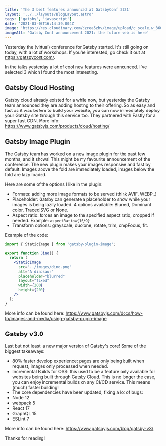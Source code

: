 ```yaml
---
title: 'The 3 best features announced at GatsbyConf 2021'
layout: '../../layouts/BlogLayout.astro'
tags: ['gatsby', 'javascript']
date: '2021-03-03T16:14:39.004Z'
image: 'https://res.cloudinary.com/dzrea5zhv/image/upload/c_scale,w_360/f_auto/v1675362048/ErJL9wUXcAE98cj_qcyal0'
imageAlt: 'Gatsby Conf announcement 2021: the future web is here'
---
```


Yesterday the (virtual) conference for Gatsby started. It's still going on today,
with a lot of workshops. If you're interested, go check it out at https://gatsbyconf.com/.

In the talks yesterday a lot of cool new features were announced. I've selected 3 which I found the most interesting.

## Gatsby Cloud Hosting

Gatsby cloud already existed for a while now, but yesterday the Gatsby team announced they are adding hosting to their offering. So as easy and fast as it was before to build your website, you can now immediately deploy your Gatsby site through this service too.
They partnered with Fastly for a super fast CDN.
More info: https://www.gatsbyjs.com/products/cloud/hosting/

## Gatsby Image Plugin

The Gatsby team has worked on a new image plugin for the past few months, and it shows!
This might be my favourite announcement of the conference.
The new plugin makes your images responsive and fast by default.
Images above the fold are immediately loaded, images below the fold are lazy loaded.

Here are some of the options I like in the plugin:

- Formats: adding more image formats to be served (think AVIF, WEBP..)
- Placeholder: Gatsby can generate a placeholder to show while your images is being lazily loaded. 4 options available: Blurred, Dominant color, Traced SVG or None.
- Aspect ratio: forces an image to the specified aspect ratio, cropped if needed. Example: `aspectRatio={16/9}`
- Transform options: grayscale, duotone, rotate, trim, cropFocus, fit.

Example of the code:

```jsx
import { StaticImage } from 'gatsby-plugin-image';

export function Dino() {
  return (
    <StaticImage
      src="../images/dino.png"
      alt="A dinosaur"
      placeholder="blurred"
      layout="fixed"
      width={200}
      height={200}
    />
  );
}
```

More info can be found here: https://www.gatsbyjs.com/docs/how-to/images-and-media/using-gatsby-plugin-image

## Gatsby v3.0

Last but not least: a new major version of Gatsby's core!
Some of the biggest takeaways:

- 80% faster develop experience: pages are only being built when request, images only processed when needed.
- Incremental Builds for OSS: this used to be a feature only available for websites being built through Gatsby Cloud. This is no longer the case, you can enjoy incremental builds on any CI/CD service. This means (much) faster building!
- The core dependencies have been updated, fixing a lot of bugs:
- Node 12
- webpack 5
- React 17
- GraphQL 15
- ESLint 7

More info can be found here: https://www.gatsbyjs.com/blog/gatsby-v3/

Thanks for reading!
